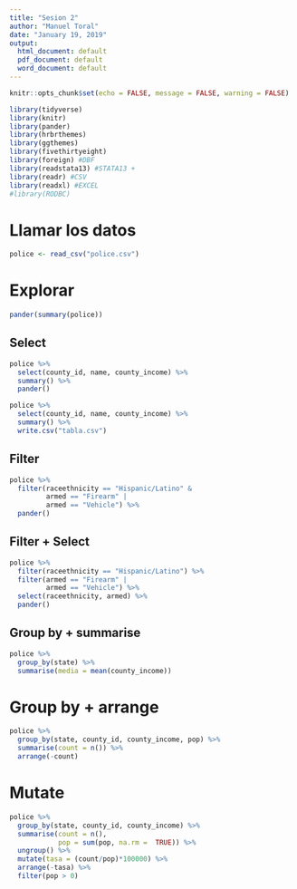 ```yaml
---
title: "Sesion 2"
author: "Manuel Toral"
date: "January 19, 2019"
output:
  html_document: default
  pdf_document: default
  word_document: default
---
```


```r
knitr::opts_chunk$set(echo = FALSE, message = FALSE, warning = FALSE)
```

```r
library(tidyverse)
library(knitr)
library(pander)
library(hrbrthemes)
library(ggthemes)
library(fivethirtyeight)
library(foreign) #DBF
library(readstata13) #STATA13 +
library(readr) #CSV
library(readxl) #EXCEL
#library(RODBC)
```



# Llamar los datos

```r
police <- read_csv("police.csv")
```

# Explorar

```r
pander(summary(police))
```



## Select

```r
police %>%
  select(county_id, name, county_income) %>% 
  summary() %>% 
  pander()

police %>%
  select(county_id, name, county_income) %>% 
  summary() %>% 
  write.csv("tabla.csv")
```


## Filter

```r
police %>% 
  filter(raceethnicity == "Hispanic/Latino" &
         armed == "Firearm" | 
         armed == "Vehicle") %>% 
  pander()
```

## Filter + Select

```r
police %>% 
  filter(raceethnicity == "Hispanic/Latino") %>% 
  filter(armed == "Firearm" | 
         armed == "Vehicle") %>% 
  select(raceethnicity, armed) %>% 
  pander()
```


## Group by + summarise

```r
police %>% 
  group_by(state) %>% 
  summarise(media = mean(county_income))
```

# Group by + arrange

```r
police %>% 
  group_by(state, county_id, county_income, pop) %>% 
  summarise(count = n()) %>% 
  arrange(-count)
```

# Mutate

```r
police %>% 
  group_by(state, county_id, county_income) %>% 
  summarise(count = n(),
            pop = sum(pop, na.rm =  TRUE)) %>% 
  ungroup() %>% 
  mutate(tasa = (count/pop)*100000) %>% 
  arrange(-tasa) %>% 
  filter(pop > 0)
```













